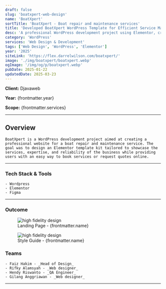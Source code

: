 ```yaml
---
draft: false
slug: 'boatxpert-web-design'
name: 'BoatXpert'
sortTitle: 'BoatXpert - Boat repair and maintenance services'
title: 'Developed BoatXpert WordPress Template for Efficient Service Management'
desc: 'A professional WordPress development project using Elementor, crafted as a sleek template kit for boat repair and maintenance services.'
category: 'WordPress'
services: 'Web Design & Development'
tags: ['Web Design', 'WordPress', 'Elementor']
year: '2025'
siteLink: 'https://flex.darrelwilson.com/boatxpert/'
image: './img/boatxpert/boatxpert.webp'
ogImage: '/img/og/p/boatxpert.webp'
pubDate: 2025-01-22
updatedDate: 2025-03-23
---
```



**Client:** Djavaweb

**Year:** {frontmatter.year}

**Scope:** {frontmatter.services}

---

## Overview

    BoatXpert is a WordPress development project aimed at creating a professional website for a boat repair and maintenance service. The goal was to design an Elementor template kit tailored to showcase the services, expertise, and reliability of the business while providing users with an easy way to book services or request quotes online.

---

### Tech Stack & Tools

    - Wordpress
    - Elementor
    - Figma

---

### Outcome

<figure>
  <Image src={landingPage} alt='high fidelity design' />
  <figcaption class='text-center'>Landing Page - {frontmatter.name}</figcaption>
</figure>

<figure>
  <Image src={styleGuide} alt='high fidelity design' />
  <figcaption class='text-center'>Style Guide - {frontmatter.name}</figcaption>
</figure>

### Teams

    - Faiz Hakim - _Head of Design_
    - Rifky Alamsyah - _Web designer_
    - Hendy Riswanto - _QA Engineer_
    - Gilang Anggriawan - _Web designer_

---
